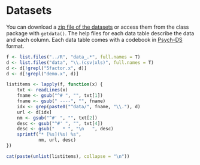 # Datasets {#datasets}

You can download a [zip file of the datasets](data/data.zip) or access them from the class package with `getdata()`. The help files for each data table describe the data and each column. Each data table comes with a codebook in [Psych-DS](https://psych-ds.github.io/) format.

```r
f <- list.files("../R", "data_.*", full.names = T)
d <- list.files("data", "\\.(csv|xls)", full.names = T)
d <- d[!grepl("5factor.x", d)]
d <- d[!grepl("demo.x", d)]

listitems <- lapply(f, function(x) {
    txt <- readLines(x)
    fname <- gsub("^# ", "", txt[1])
    fname <- gsub(" ----", "", fname)
    idx <- grep(paste0("^data/", fname, "\\."), d)
    url <- d[idx]
    nm <- gsub("^#' ", "", txt[2])
    desc <- gsub("^#' ", "", txt[4])
    desc <- gsub("   * ", "\n   ", desc)
    sprintf("* [%s](%s) %s",
            nm, url, desc)
})

cat(paste(unlist(listitems), collapse = "\n"))
```

